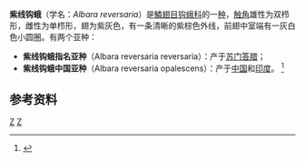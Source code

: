 {{Speciesbox
| taxon = Albara reversaria
| binomial_authority = Walker，1866
| image = Albara reversaria (Drepanidae).jpg
| image_caption = 紫线钩蛾
| synonyms =
*''Albara opalescens'' <small>Warren，1897</small>
*''Albara griseotincta'' <small>Wileman，1914</small>
*''Albara horishana'' <small>Matsumura，1921</small>
}}
'''紫线钩蛾'''（学名：''Albara reversaria''）是[[鱗翅目|鱗翅目]][[钩蛾科|钩蛾科]]的一[[种_(生物)|种]]，[[触角|触角]]雄性为双栉形，雌性为单栉形，翅为紫灰色，有一条清晰的紫棕色外线，前翅中室端有一灰白色小圆圈。有两个亚种：
*'''紫线钩蛾指名亚种'''（Albara reversaria reversaria）：产于[[苏门答腊|苏门答腊]]； 
*'''紫线钩蛾中国亚种'''（Albara reversaria opalescens）：产于[[中国|中国]]和[[印度|印度]]。 <ref>{{cite book zh |author=朱弘复 王林瑶 |title=《中国动物志·昆虫纲（第三卷）·鳞翅目·圆钩蛾科 钩蛾科》|format=M   |edition=1 |location=北京 |publisher=科学出版社 |date=1991 |pages=73 |id= ISBN 7-03-001906-7}}</ref>

==参考资料==
{{reflist}}
{{Taxonbar}}
[[Category:钩蛾科|Z]]
[[Category:紫线钩蛾属|Z]]